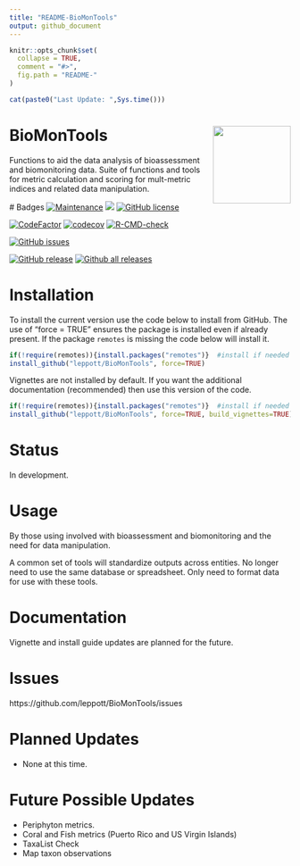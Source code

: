 ```yaml
---
title: "README-BioMonTools"
output: github_document
---
```


<!-- README.md is generated from README.Rmd. Please edit that file -->

```r
knitr::opts_chunk$set(
  collapse = TRUE,
  comment = "#>",
  fig.path = "README-"
)
```

```r
cat(paste0("Last Update: ",Sys.time()))
```
# BioMonTools <img src="man/figures/logo.png" align="right" height="139" />
Functions to aid the data analysis of bioassessment and biomonitoring data.
Suite of functions and tools for metric calculation and scoring for mult-metric
indices and related data manipulation.

 <!-- badges: start -->
# Badges
[![Maintenance](https://img.shields.io/badge/Maintained%3F-yes-green.svg)](https://GitHub.com/leppott/BioMonTools/graphs/commit-activity)
[![](https://img.shields.io/badge/lifecycle-stable-green.svg)](https://www.tidyverse.org/lifecycle/#stable)
[![GitHub license](https://img.shields.io/github/license/leppott/BioMonTools.svg)](https://github.com/leppott/BioMonTools/blob/master/LICENSE)

[![CodeFactor](https://www.codefactor.io/repository/github/leppott/BioMonTools/badge)](https://www.codefactor.io/repository/github/leppott/BioMonTools)
[![codecov](https://codecov.io/gh/leppott/BioMonTools/branch/master/graph/badge.svg)](https://codecov.io/gh/leppott/BioMonTools)
[![R-CMD-check](https://github.com/leppott/BioMonTools/actions/workflows/R-CMD-check.yaml/badge.svg)](https://github.com/leppott/BioMonTools/actions/workflows/R-CMD-check.yaml)

[![GitHub issues](https://img.shields.io/github/issues/leppott/BioMonTools.svg)](https://GitHub.com/leppott/BioMonTools/issues/)

[![GitHub release](https://img.shields.io/github/release/leppott/BioMonTools.svg)](https://GitHub.com/leppott/BioMonTools/releases/)
[![Github all releases](https://img.shields.io/github/downloads/leppott/BioMonTools/total.svg)](https://GitHub.com/leppott/BioMonTools/releases/)
<!-- badges: end -->

# Installation
To install the current version use the code below to install from GitHub.  The
use of "force = TRUE" ensures the package is installed even if already present.
If the package `remotes` is missing the code below will install it.

```r
if(!require(remotes)){install.packages("remotes")}  #install if needed
install_github("leppott/BioMonTools", force=TRUE)
```

Vignettes are not installed by default.  If you want the additional 
documentation (recommended) then use this version of the code.

```r
if(!require(remotes)){install.packages("remotes")}  #install if needed
install_github("leppott/BioMonTools", force=TRUE, build_vignettes=TRUE)
```


# Status
In development. 

# Usage
By those using involved with bioassessment and biomonitoring and the need for data manipulation.

A common set of tools will standardize outputs across entities.  No longer need to use 
the same database or spreadsheet.  Only need to format data for use with these tools.

# Documentation
Vignette and install guide updates are planned for the future.

# Issues
https://github.com/leppott/BioMonTools/issues

# Planned Updates

* None at this time.

# Future Possible Updates

* Periphyton metrics.
* Coral and Fish metrics (Puerto Rico and US Virgin Islands)
* TaxaList Check
* Map taxon observations

